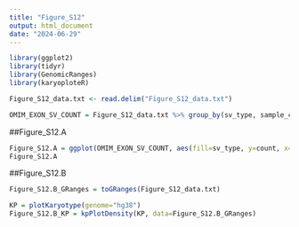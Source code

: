 ```yaml
---
title: "Figure_S12"
output: html_document
date: "2024-06-29"
---
```


```r
library(ggplot2)
library(tidyr)
library(GenomicRanges)
library(karyoploteR)
```

```r
Figure_S12_data.txt <- read.delim("Figure_S12_data.txt")
```

```r
OMIM_EXON_SV_COUNT = Figure_S12_data.txt %>% group_by(sv_type, sample_count) %>% summarise(count = n())
```


##Figure_S12.A
```r
Figure_S12.A = ggplot(OMIM_EXON_SV_COUNT, aes(fill=sv_type, y=count, x=sample_count)) + geom_bar(position = "stack", stat = "identity")
Figure_S12.A
```

##Figure_S12.B
```r
Figure_S12.B_GRanges = toGRanges(Figure_S12_data.txt)

KP = plotKaryotype(genome="hg38")
Figure_S12.B_KP = kpPlotDensity(KP, data=Figure_S12.B_GRanges)
```

